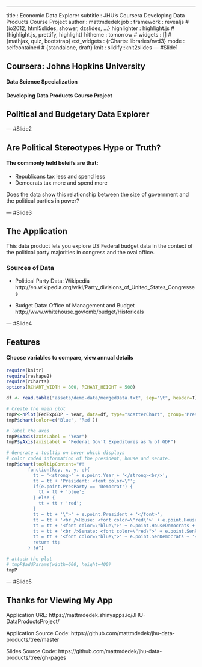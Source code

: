 ---
title       : Economic Data Explorer
subtitle    : JHU's Coursera Developing Data Products Course Project
author      : mattmdedek
job         : 
framework   : revealjs     # {io2012, html5slides, shower, dzslides, ...}
highlighter : highlight.js  # {highlight.js, prettify, highlight}
hitheme     : tomorrow      # 
widgets     : []            # {mathjax, quiz, bootstrap}
ext_widgets : {rCharts: libraries/nvd3}
mode        : selfcontained # {standalone, draft}
knit        : slidify::knit2slides
--- #Slide1

<style>iframe{background-color: white}</style>

## Coursera: Johns Hopkins University

#### Data Science Specialization

#### Developing Data Products Course Project

## Political and Budgetary Data Explorer

--- #Slide2

## Are Political Stereotypes Hype or Truth?

#### The commonly held beleifs are that:

* Republicans tax less and spend less
* Democrats tax more and spend more


Does the data show this relationship between the size of government and the political parties in power?

--- #Slide3

## The Application

This data product lets you explore US Federal budget data
in the context of the political party majorities in congress and
the oval office.

### Sources of Data

* Political Party Data: Wikipedia
http://en.wikipedia.org/wiki/Party_divisions_of_United_States_Congresses

* Budget Data: Office of Management and Budget
http://www.whitehouse.gov/omb/budget/Historicals

--- #Slide4

## Features

#### Choose variables to compare, view annual details

```r
require(knitr)
require(reshape2)
require(rCharts)
options(RCHART_WIDTH = 800, RCHART_HEIGHT = 500)

df <- read.table("assets/demo-data/mergedData.txt", sep="\t", header=T)

# Create the main plot
tmpP<-nPlot(FedExpGDP ~ Year, data=df, type="scatterChart", group='PresParty')
tmpP$chart(color=c('Blue', 'Red'))

# label the axes
tmpP$xAxis(axisLabel = "Year")
tmpP$yAxis(axisLabel = "Federal Gov't Expeditures as % of GDP")

# Generate a tooltip on hover which displays
# color coded information of the president, house and senate.
tmpP$chart(tooltipContent="#!
        function(key, x, y, e){
          tt = '<strong>' + e.point.Year + '</strong><br/>';
          tt = tt + 'President: <font color=\"';
          if(e.point.PresParty == 'Democrat') {
            tt = tt + 'blue';
          } else {
            tt = tt + 'red';
          }
          tt = tt + '\">' + e.point.President + '</font>';
          tt = tt + '<br />House: <font color=\"red\">' + e.point.HouseRepublicans + '</font> / ';
          tt = tt + '<font color=\"blue\">' + e.point.HouseDemocrats + '</font>';
          tt = tt + '<br />Senate: <font color=\"red\">' + e.point.SenRepublicans + '</font> / ';
          tt = tt + '<font color=\"blue\">' + e.point.SenDemocrats + '</font>';
          return tt;
        } !#")

# attach the plot
# tmpP$addParams(width=600, height=400)
tmpP

```

--- #Slide5

## Thanks for Viewing My App

Application URL:
https://mattmdedek.shinyapps.io/JHU-DataProductsProject/

Application Source Code:
https://github.com/mattmdedek/jhu-data-products/tree/master

Slides Source Code:
https://github.com/mattmdedek/jhu-data-products/tree/gh-pages

